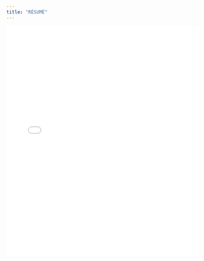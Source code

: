 ```yaml
---
title: "RÉSUMÉ"
---
```


<embed src="Kyle Biagan Resume February 2025.pdf" type="application/pdf" width="100%" height="600px" />